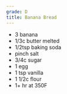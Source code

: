 ```yaml
---
grade: D
title: Banana Bread
---
```

- 3 banana
- 1/3c butter melted
- 1/2tsp baking soda
- pinch salt
- 3/4c sugar
- 1 egg
- 1 tsp vanilla
- 1 1/2c flour
- 1+ hr at 350F